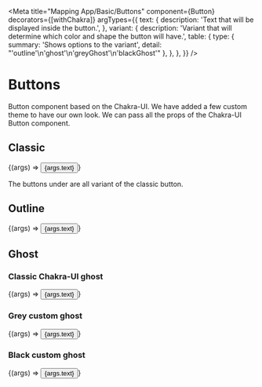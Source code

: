
<Meta
  title="Mapping App/Basic/Buttons"
  component={Button}
  decorators={[withChakra]}
  argTypes={{
    text: {
      description: 'Text that will be displayed inside the button.',
    },
    variant: {
      description: 'Variant that will determine which color and shape the button will have.',
      table: {
        type: {
          summary: 'Shows options to the variant',
          detail: "'outline'\n'ghost'\n'greyGhost'\n'blackGhost'"
        },
      },
    },
  }}
/>

# Buttons

Button component based on the Chakra-UI. We have added a few custom theme to have our own look.
We can pass all the props of the Chakra-UI Button component.

## Classic

<Canvas>
  <Story
    name="Classic"
    args={{
      text: "Classic Button"
    }}
  >
    {(args) => <Button>{args.text}</Button>}
  </Story>
</Canvas>

<ArgsTable story="Classic" />

The buttons under are all variant of the classic button.

## Outline
<Canvas>
  <Story
    name="Outline"
    args={{
      text: "Outline Button",
      variant: "outline",
    }}
  >
    {(args) => <Button variant="outline">{args.text}</Button>}
  </Story>
</Canvas>

## Ghost
### Classic Chakra-UI ghost
<Canvas>
  <Story
    name="Ghost"
    args={{
      text: "Ghost Button"
    }}
  >
    {(args) => <Button variant="ghost">{args.text}</Button>}
  </Story>
</Canvas>

### Grey custom ghost
<Canvas>
  <Story
    name="GreyGhost"
    args={{
      text: "Grey Ghost Button"
    }}
  >
    {(args) => <Button variant="greyGhost">{args.text}</Button>}
  </Story>
</Canvas>

### Black custom ghost
<Canvas>
  <Story
    name="BlackGhost"
    args={{
      text: "Black Ghost Button"
    }}
  >
    {(args) => <Button variant="blackGhost">{args.text}</Button>}
  </Story>
</Canvas>